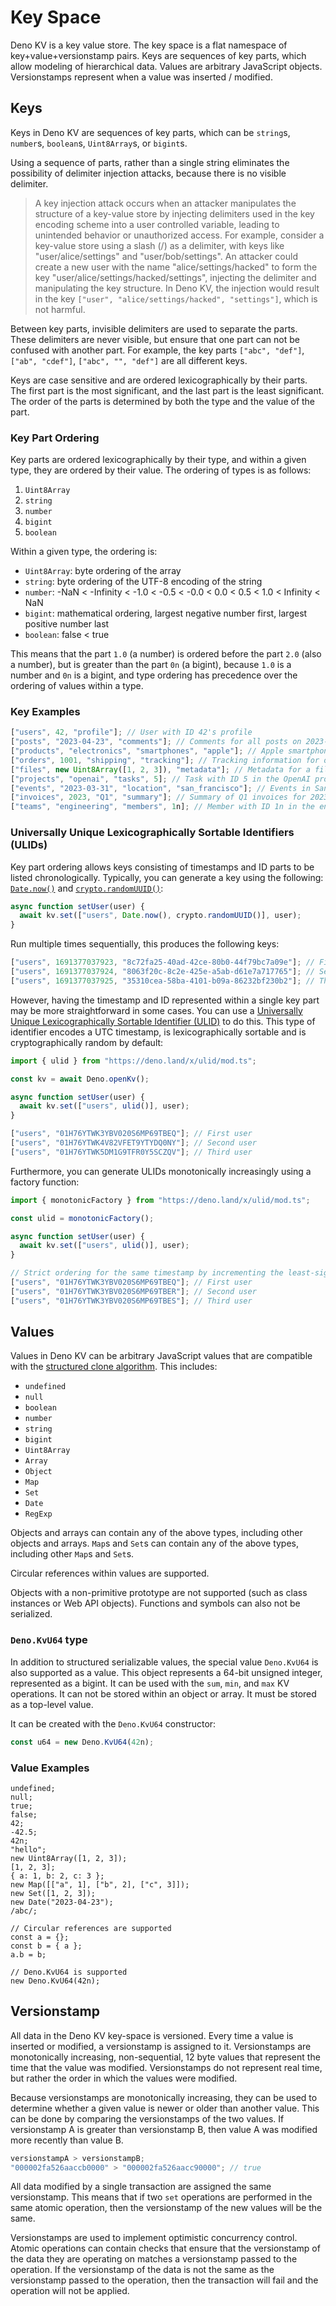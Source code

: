 
# Key Space

<Admonition />

Deno KV is a key value store. The key space is a flat namespace of
key+value+versionstamp pairs. Keys are sequences of key parts, which allow
modeling of hierarchical data. Values are arbitrary JavaScript objects.
Versionstamps represent when a value was inserted / modified.

## Keys

Keys in Deno KV are sequences of key parts, which can be `string`s, `number`s,
`boolean`s, `Uint8Array`s, or `bigint`s.

Using a sequence of parts, rather than a single string eliminates the
possibility of delimiter injection attacks, because there is no visible
delimiter.

> A key injection attack occurs when an attacker manipulates the structure of a
> key-value store by injecting delimiters used in the key encoding scheme into a
> user controlled variable, leading to unintended behavior or unauthorized
> access. For example, consider a key-value store using a slash (/) as a
> delimiter, with keys like "user/alice/settings" and "user/bob/settings". An
> attacker could create a new user with the name "alice/settings/hacked" to form
> the key "user/alice/settings/hacked/settings", injecting the delimiter and
> manipulating the key structure. In Deno KV, the injection would result in the
> key `["user", "alice/settings/hacked", "settings"]`, which is not harmful.

Between key parts, invisible delimiters are used to separate the parts. These
delimiters are never visible, but ensure that one part can not be confused with
another part. For example, the key parts `["abc", "def"]`, `["ab", "cdef"]`,
`["abc", "", "def"]` are all different keys.

Keys are case sensitive and are ordered lexicographically by their parts. The
first part is the most significant, and the last part is the least significant.
The order of the parts is determined by both the type and the value of the part.

### Key Part Ordering

Key parts are ordered lexicographically by their type, and within a given type,
they are ordered by their value. The ordering of types is as follows:

1. `Uint8Array`
1. `string`
1. `number`
1. `bigint`
1. `boolean`

Within a given type, the ordering is:

- `Uint8Array`: byte ordering of the array
- `string`: byte ordering of the UTF-8 encoding of the string
- `number`: -NaN < -Infinity < -1.0 < -0.5 < -0.0 < 0.0 < 0.5 < 1.0 < Infinity <
  NaN
- `bigint`: mathematical ordering, largest negative number first, largest
  positive number last
- `boolean`: false < true

This means that the part `1.0` (a number) is ordered before the part `2.0` (also
a number), but is greater than the part `0n` (a bigint), because `1.0` is a
number and `0n` is a bigint, and type ordering has precedence over the ordering
of values within a type.

### Key Examples

```js
["users", 42, "profile"]; // User with ID 42's profile
["posts", "2023-04-23", "comments"]; // Comments for all posts on 2023-04-23
["products", "electronics", "smartphones", "apple"]; // Apple smartphones in the electronics category
["orders", 1001, "shipping", "tracking"]; // Tracking information for order ID 1001
["files", new Uint8Array([1, 2, 3]), "metadata"]; // Metadata for a file with Uint8Array identifier
["projects", "openai", "tasks", 5]; // Task with ID 5 in the OpenAI project
["events", "2023-03-31", "location", "san_francisco"]; // Events in San Francisco on 2023-03-31
["invoices", 2023, "Q1", "summary"]; // Summary of Q1 invoices for 2023
["teams", "engineering", "members", 1n]; // Member with ID 1n in the engineering team
```

### Universally Unique Lexicographically Sortable Identifiers (ULIDs)

Key part ordering allows keys consisting of timestamps and ID parts to be listed
chronologically. Typically, you can generate a key using the following:
[`Date.now()`](https://developer.mozilla.org/en-US/docs/Web/JavaScript/Reference/Global_Objects/Date/now)
and
[`crypto.randomUUID()`](https://developer.mozilla.org/en-US/docs/Web/API/Crypto/randomUUID):

```js
async function setUser(user) {
  await kv.set(["users", Date.now(), crypto.randomUUID()], user);
}
```

Run multiple times sequentially, this produces the following keys:

```js
["users", 1691377037923, "8c72fa25-40ad-42ce-80b0-44f79bc7a09e"]; // First user
["users", 1691377037924, "8063f20c-8c2e-425e-a5ab-d61e7a717765"]; // Second user
["users", 1691377037925, "35310cea-58ba-4101-b09a-86232bf230b2"]; // Third user
```

However, having the timestamp and ID represented within a single key part may be
more straightforward in some cases. You can use a
[Universally Unique Lexicographically Sortable Identifier (ULID)](https://github.com/ulid/spec)
to do this. This type of identifier encodes a UTC timestamp, is
lexicographically sortable and is cryptographically random by default:

```js
import { ulid } from "https://deno.land/x/ulid/mod.ts";

const kv = await Deno.openKv();

async function setUser(user) {
  await kv.set(["users", ulid()], user);
}
```

```js
["users", "01H76YTWK3YBV020S6MP69TBEQ"]; // First user
["users", "01H76YTWK4V82VFET9YTYDQ0NY"]; // Second user
["users", "01H76YTWK5DM1G9TFR0Y5SCZQV"]; // Third user
```

Furthermore, you can generate ULIDs monotonically increasingly using a factory
function:

```js
import { monotonicFactory } from "https://deno.land/x/ulid/mod.ts";

const ulid = monotonicFactory();

async function setUser(user) {
  await kv.set(["users", ulid()], user);
}
```

```js
// Strict ordering for the same timestamp by incrementing the least-significant random bit by 1
["users", "01H76YTWK3YBV020S6MP69TBEQ"]; // First user
["users", "01H76YTWK3YBV020S6MP69TBER"]; // Second user
["users", "01H76YTWK3YBV020S6MP69TBES"]; // Third user
```

## Values

Values in Deno KV can be arbitrary JavaScript values that are compatible with
the [structured clone algorithm][structured clone algorithm]. This includes:

- `undefined`
- `null`
- `boolean`
- `number`
- `string`
- `bigint`
- `Uint8Array`
- `Array`
- `Object`
- `Map`
- `Set`
- `Date`
- `RegExp`

Objects and arrays can contain any of the above types, including other objects
and arrays. `Map`s and `Set`s can contain any of the above types, including
other `Map`s and `Set`s.

Circular references within values are supported.

Objects with a non-primitive prototype are not supported (such as class
instances or Web API objects). Functions and symbols can also not be serialized.

### `Deno.KvU64` type

In addition to structured serializable values, the special value `Deno.KvU64` is
also supported as a value. This object represents a 64-bit unsigned integer,
represented as a bigint. It can be used with the `sum`, `min`, and `max` KV
operations. It can not be stored within an object or array. It must be stored as
a top-level value.

It can be created with the `Deno.KvU64` constructor:

```js
const u64 = new Deno.KvU64(42n);
```

### Value Examples

```js,ignore
undefined;
null;
true;
false;
42;
-42.5;
42n;
"hello";
new Uint8Array([1, 2, 3]);
[1, 2, 3];
{ a: 1, b: 2, c: 3 };
new Map([["a", 1], ["b", 2], ["c", 3]]);
new Set([1, 2, 3]);
new Date("2023-04-23");
/abc/;

// Circular references are supported
const a = {};
const b = { a };
a.b = b;

// Deno.KvU64 is supported
new Deno.KvU64(42n);
```

## Versionstamp

All data in the Deno KV key-space is versioned. Every time a value is inserted
or modified, a versionstamp is assigned to it. Versionstamps are monotonically
increasing, non-sequential, 12 byte values that represent the time that the
value was modified. Versionstamps do not represent real time, but rather the
order in which the values were modified.

Because versionstamps are monotonically increasing, they can be used to
determine whether a given value is newer or older than another value. This can
be done by comparing the versionstamps of the two values. If versionstamp A is
greater than versionstamp B, then value A was modified more recently than value
B.

```js
versionstampA > versionstampB;
"000002fa526aaccb0000" > "000002fa526aacc90000"; // true
```

All data modified by a single transaction are assigned the same versionstamp.
This means that if two `set` operations are performed in the same atomic
operation, then the versionstamp of the new values will be the same.

Versionstamps are used to implement optimistic concurrency control. Atomic
operations can contain checks that ensure that the versionstamp of the data they
are operating on matches a versionstamp passed to the operation. If the
versionstamp of the data is not the same as the versionstamp passed to the
operation, then the transaction will fail and the operation will not be applied.

[structured clone algorithm]: https://developer.mozilla.org/en-US/docs/Web/API/Web_Workers_API/Structured_clone_algorithm
